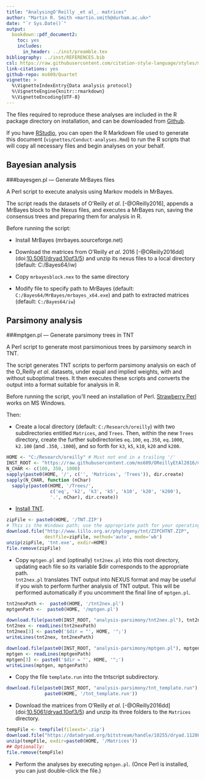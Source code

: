 ```yaml
---
title: "AnalysingO'Reilly _et al_. matrices"
author: "Martin R. Smith <martin.smith@durham.ac.uk>"
date: "`r Sys.Date()`"
output: 
  bookdown::pdf_document2:
    toc: yes
    includes:
      in_header: ../inst/preamble.tex
bibliography: ../inst/REFERENCES.bib
csl: https://raw.githubusercontent.com/citation-style-language/styles/master/dependent/biology-letters.csl
link-citations: yes
github-repo: ms609/Quartet
vignette: >
  %\VignetteIndexEntry{Data analysis protocol}
  %\VignetteEngine{knitr::rmarkdown}
  %\VignetteEncoding{UTF-8}
---
```


The files required to reproduce these analyses are included in the R
package directory on installation, and can be downloaded from [Github](https://github.com/ms609/OReillyEtAl2016/tree/master/inst).

If you have [RStudio](https://www.rstudio.com/), you can open the R Markdown
file used to generate this document (`vignettes/Conduct-analyses.Rmd`) to run the
R scripts that will copy all necessary files and begin analyses on your 
behalf.

## Bayesian analysis

###bayesgen.pl — Generate MrBayes files

A Perl script to execute analysis using Markov models in MrBayes.

The script reads the datasets of O'Reilly _et al_. [-@OReilly2016], appends a MrBayes block to the Nexus files, and executes a MrBayes run, saving the consensus trees and preparing them for analysis in R.

Before running the script:

*	Install MrBayes (mrbayes.sourceforge.net)

*	Download the matrices from O'Reilly _et al_. 2016 [-@OReilly2016dd] 
(doi:[10.5061/dryad.10qf3/5](https://dx.doi.org/10.5061/dryad.10qf3)) and unzip 
its nexus files to a local directory (default: C:/Bayes64/iw) 

*	Copy `mrbayesblock.nex` to the same directory

*	Modify file to specify path to MrBayes (default: `C:/Bayes64/MrBayes/mrbayes_x64.exe`) and path to extracted matrices (default: `C:/Bayes64/iw`)

## Parsimony analysis

###mptgen.pl — Generate parsimony trees in TNT

A Perl script to generate most parsimonious trees by parsimony search in TNT.

The script generates TNT scripts to perform parsimony analysis on each of the O_Reilly _et al_. datasets, under equal and implied weights, with and without suboptimal trees.
It then executes these scripts and converts the output into a format suitable for analysis in R.

Before running the script, you'll need an installation of Perl.  [Strawberry Perl](http://strawberryperl.com/) works on MS Windows.

Then:

*	Create a local directory (default: `C:/Research/oreilly`) with two subdirectories entitled `Matrices`, and `Trees`.  Then, within the new `Trees` directory, 
create the further subdirectories `eq.100`, `eq.350`, `eq.1000`, 
`k2.100` (and `.350`, `.1000`), and so forth for `k3`, `k5`, `k10`, `k20`
and `k200`.

```r
HOME <- "C:/Research/oreilly" # Must not end in a trailing '/'
INST_ROOT <- "https://raw.githubusercontent.com/ms609/OReillyEtAl2016/master/inst/"
N_CHAR <- c(100, 350, 1000)
sapply(paste0(HOME, '/', c('', 'Matrices', 'Trees')), dir.create)
sapply(N_CHAR, function (nChar) 
  sapply(paste0(HOME, '/Trees/', 
                c('eq', 'k2', 'k3', 'k5', 'k10', 'k20', 'k200'),
                '.', nChar), dir.create))
```

*	[Install TNT](http://www.lillo.org.ar/phylogeny/tnt/).

```r
zipFile <- paste0(HOME, '/TNT.ZIP')
# This is the Windows path; use the appropriate path for your operating system
download.file("http://www.lillo.org.ar/phylogeny/tnt/ZIPCHTNT.ZIP", 
              destfile=zipFile, method='auto', mode='wb')
unzip(zipFile, 'tnt.exe', exdir=HOME)
file.remove(zipFile)
```

*	Copy `mptgen.pl` and (optinally) `tnt2nex.pl` into this root directory, updating each file so its variable $dir corresponds to the appropriate path.  
`tnt2nex.pl` translates TNT output into NEXUS format and may be useful if you 
wish to perform further analysis of TNT output.  This will be performed
automatically if you uncomment the final line of `mptgen.pl`.

```r
tnt2nexPath <-  paste0(HOME, '/tnt2nex.pl')
mptgenPath <-  paste0(HOME, '/mptgen.pl')

download.file(paste0(INST_ROOT, "analysis-parsimony/tnt2nex.pl"), tnt2nexPath)
tnt2nex <- readLines(tnt2nexPath)
tnt2nex[3] <- paste0('$dir = "', HOME, '";')
writeLines(tnt2nex, tnt2nexPath)

download.file(paste0(INST_ROOT, "analysis-parsimony/mptgen.pl"), mptgenPath)
mptgen <- readLines(mptgenPath)
mptgen[3] <- paste0('$dir = "', HOME, '";')
writeLines(mptgen, mptgenPath)
```

*	Copy the file `template.run` into the tntscript subdirectory.

```r
download.file(paste0(INST_ROOT, "analysis-parsimony/tnt_template.run"), 
              paste0(HOME, '/tnt_template.run'))
```

*	Download the matrices from O'Reilly _et al_. [-@OReilly2016dd]  (doi:[10.5061/dryad.10qf3/5](https://dx.doi.org/10.5061/dryad.10qf3)) and unzip
its three folders to the `Matrices` directory.

```r
tempFile <- tempfile(fileext='.zip')
download.file("https://datadryad.org/bitstream/handle/10255/dryad.112089/oreilly2016matrices.zip", tempFile)
unzip(tempFile, exdir=paste0(HOME, '/Matrices'))
## Optionally: 
file.remove(tempFile)
```

* Perform the analyses by executing `mptgen.pl`. (Once Perl is installed,
you can just double-click the file.)

